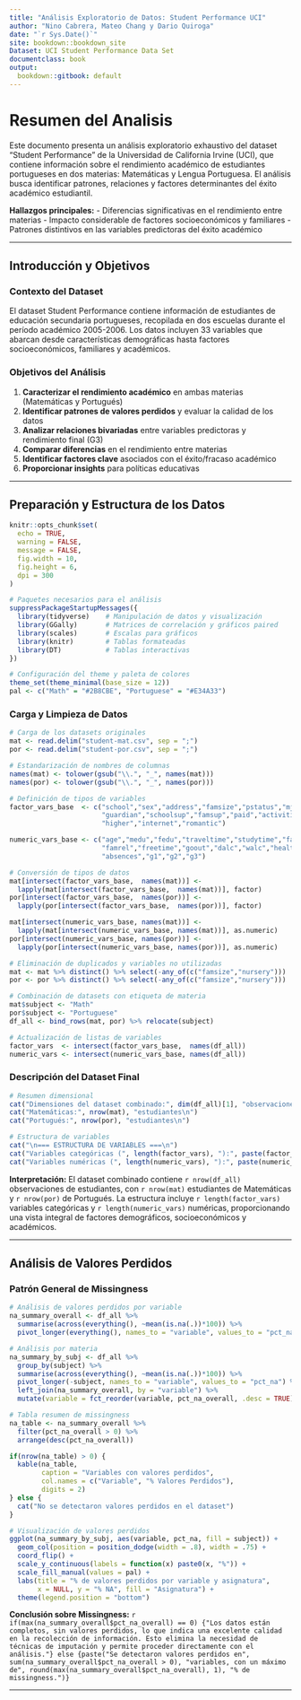 ```yaml
---
title: "Análisis Exploratorio de Datos: Student Performance UCI"
author: "Nino Cabrera, Mateo Chang y Dario Quiroga"
date: "`r Sys.Date()`"
site: bookdown::bookdown_site
Dataset: UCI Student Performance Data Set
documentclass: book
output:
  bookdown::gitbook: default
---
```


# Resumen del Analisis

Este documento presenta un análisis exploratorio exhaustivo del dataset "Student Performance" de la Universidad de California Irvine (UCI), que contiene información sobre el rendimiento académico de estudiantes portugueses en dos materias: Matemáticas y Lengua Portuguesa. El análisis busca identificar patrones, relaciones y factores determinantes del éxito académico estudiantil.

**Hallazgos principales:**
- Diferencias significativas en el rendimiento entre materias
- Impacto considerable de factores socioeconómicos y familiares
- Patrones distintivos en las variables predictoras del éxito académico

---

##  Introducción y Objetivos

### Contexto del Dataset

El dataset Student Performance contiene información de estudiantes de educación secundaria portugueses, recopilada en dos escuelas durante el período académico 2005-2006. Los datos incluyen 33 variables que abarcan desde características demográficas hasta factores socioeconómicos, familiares y académicos.

### Objetivos del Análisis

1. **Caracterizar el rendimiento académico** en ambas materias (Matemáticas y Portugués)
2. **Identificar patrones de valores perdidos** y evaluar la calidad de los datos
3. **Analizar relaciones bivariadas** entre variables predictoras y rendimiento final (G3)
4. **Comparar diferencias** en el rendimiento entre materias
5. **Identificar factores clave** asociados con el éxito/fracaso académico
6. **Proporcionar insights** para políticas educativas

---

## Preparación y Estructura de los Datos

```r
knitr::opts_chunk$set(
  echo = TRUE, 
  warning = FALSE, 
  message = FALSE,
  fig.width = 10,
  fig.height = 6,
  dpi = 300
)
```

```r
# Paquetes necesarios para el análisis
suppressPackageStartupMessages({
  library(tidyverse)    # Manipulación de datos y visualización
  library(GGally)       # Matrices de correlación y gráficos paired
  library(scales)       # Escalas para gráficos
  library(knitr)        # Tablas formateadas
  library(DT)           # Tablas interactivas
})

# Configuración del theme y paleta de colores
theme_set(theme_minimal(base_size = 12))
pal <- c("Math" = "#2B8CBE", "Portuguese" = "#E34A33")
```

### Carga y Limpieza de Datos

```r
# Carga de los datasets originales
mat <- read.delim("student-mat.csv", sep = ";")
por <- read.delim("student-por.csv", sep = ";")

# Estandarización de nombres de columnas
names(mat) <- tolower(gsub("\\.", "_", names(mat)))
names(por) <- tolower(gsub("\\.", "_", names(por)))

# Definición de tipos de variables
factor_vars_base  <- c("school","sex","address","famsize","pstatus","mjob","fjob","reason",
                       "guardian","schoolsup","famsup","paid","activities","nursery",
                       "higher","internet","romantic")

numeric_vars_base <- c("age","medu","fedu","traveltime","studytime","failures",
                       "famrel","freetime","goout","dalc","walc","health",
                       "absences","g1","g2","g3")

# Conversión de tipos de datos
mat[intersect(factor_vars_base,  names(mat))] <- 
  lapply(mat[intersect(factor_vars_base,  names(mat))], factor)
por[intersect(factor_vars_base,  names(por))] <- 
  lapply(por[intersect(factor_vars_base,  names(por))], factor)

mat[intersect(numeric_vars_base, names(mat))] <- 
  lapply(mat[intersect(numeric_vars_base, names(mat))], as.numeric)
por[intersect(numeric_vars_base, names(por))] <- 
  lapply(por[intersect(numeric_vars_base, names(por))], as.numeric)

# Eliminación de duplicados y variables no utilizadas
mat <- mat %>% distinct() %>% select(-any_of(c("famsize","nursery")))
por <- por %>% distinct() %>% select(-any_of(c("famsize","nursery")))

# Combinación de datasets con etiqueta de materia
mat$subject <- "Math"
por$subject <- "Portuguese" 
df_all <- bind_rows(mat, por) %>% relocate(subject)

# Actualización de listas de variables
factor_vars  <- intersect(factor_vars_base,  names(df_all))
numeric_vars <- intersect(numeric_vars_base, names(df_all))
```

### Descripción del Dataset Final

```r
# Resumen dimensional
cat("Dimensiones del dataset combinado:", dim(df_all)[1], "observaciones,", dim(df_all)[2], "variables\n")
cat("Matemáticas:", nrow(mat), "estudiantes\n")
cat("Portugués:", nrow(por), "estudiantes\n")

# Estructura de variables
cat("\n=== ESTRUCTURA DE VARIABLES ===\n")
cat("Variables categóricas (", length(factor_vars), "):", paste(factor_vars, collapse = ", "), "\n")
cat("Variables numéricas (", length(numeric_vars), "):", paste(numeric_vars, collapse = ", "), "\n")
```

**Interpretación:** El dataset combinado contiene `r nrow(df_all)` observaciones de estudiantes, con `r nrow(mat)` estudiantes de Matemáticas y `r nrow(por)` de Portugués. La estructura incluye `r length(factor_vars)` variables categóricas y `r length(numeric_vars)` numéricas, proporcionando una vista integral de factores demográficos, socioeconómicos y académicos.

---

## Análisis de Valores Perdidos

### Patrón General de Missingness

```r
# Análisis de valores perdidos por variable
na_summary_overall <- df_all %>%
  summarise(across(everything(), ~mean(is.na(.))*100)) %>%
  pivot_longer(everything(), names_to = "variable", values_to = "pct_na_overall")

# Análisis por materia
na_summary_by_subj <- df_all %>%
  group_by(subject) %>%
  summarise(across(everything(), ~mean(is.na(.))*100)) %>%
  pivot_longer(-subject, names_to = "variable", values_to = "pct_na") %>%
  left_join(na_summary_overall, by = "variable") %>%
  mutate(variable = fct_reorder(variable, pct_na_overall, .desc = TRUE))

# Tabla resumen de missingness
na_table <- na_summary_overall %>%
  filter(pct_na_overall > 0) %>%
  arrange(desc(pct_na_overall))

if(nrow(na_table) > 0) {
  kable(na_table, 
        caption = "Variables con valores perdidos",
        col.names = c("Variable", "% Valores Perdidos"),
        digits = 2)
} else {
  cat("No se detectaron valores perdidos en el dataset")
}
```

```r
# Visualización de valores perdidos
ggplot(na_summary_by_subj, aes(variable, pct_na, fill = subject)) +
  geom_col(position = position_dodge(width = .8), width = .75) +
  coord_flip() +
  scale_y_continuous(labels = function(x) paste0(x, "%")) +
  scale_fill_manual(values = pal) +
  labs(title = "% de valores perdidos por variable y asignatura", 
       x = NULL, y = "% NA", fill = "Asignatura") +
  theme(legend.position = "bottom")
```

**Conclusión sobre Missingness:** 
`r if(max(na_summary_overall$pct_na_overall) == 0) {"Los datos están completos, sin valores perdidos, lo que indica una excelente calidad en la recolección de información. Esto elimina la necesidad de técnicas de imputación y permite proceder directamente con el análisis."} else {paste("Se detectaron valores perdidos en", sum(na_summary_overall$pct_na_overall > 0), "variables, con un máximo de", round(max(na_summary_overall$pct_na_overall), 1), "% de missingness.")}`

---

